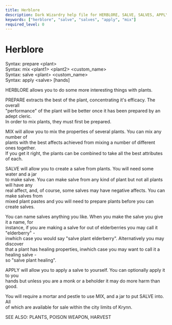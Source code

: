 ```yaml
---
title: Herblore
description: Dark Wizardry help file for HERBLORE, SALVE, SALVES, APPLY, MIX
keywords: ["herblore", "salve", "salves", "apply", "mix"]
required_level: 0
---
```


# Herblore

Syntax: prepare \<plant\>  
Syntax: mix     \<plant1\> \<plant2\> \<custom_name\>  
Syntax: salve   \<plant\>  \<custom_name\>  
Syntax: apply   \<salve\>  [hands]  

HERBLORE allows you to do some more interesting things with plants.  

PREPARE extracts the best of the plant, concentrating it's efficacy. The overall  
"performance" of the plant will be better once it has been prepared by an adept cleric.  
In order to mix plants, they must first be prepared.  

MIX will allow you to mix the properties of several plants. You can mix any number of  
plants with the best affects achieved from mixing a number of different ones together.  
If you get it right, the plants can be combined to take all the best attributes of each.  

SALVE will allow you to create a salve from plants. You will need some water and a jar  
to make salve. You can make salve from any kind of plant but not all plants will have any  
real affect, and, of course, some salves may have negative affects. You can make salves from  
mixed plant pastes and you will need to prepare plants before you can create salves.  

You can name salves anything you like. When you make the salve you give it a name, for  
instance, if you are making a salve for out of elderberries you may call it "elderberry" -  
inwhich case you would say "salve plant elderberry". Alternatively you may discover  
that a plant has healing properties, inwhich case you may want to call it a healing salve -  
so "salve plant healing".  

APPLY will allow you to apply a salve to yourself. You can optionally apply it to you  
hands but unless you are a monk or a beholder it may do more harm than good.  

You will require a mortar and pestle to use MIX, and a jar to put SALVE into. All  
of which are available for sale within the city limits of Krynn.  

SEE ALSO: PLANTS, POISON WEAPON, HARVEST